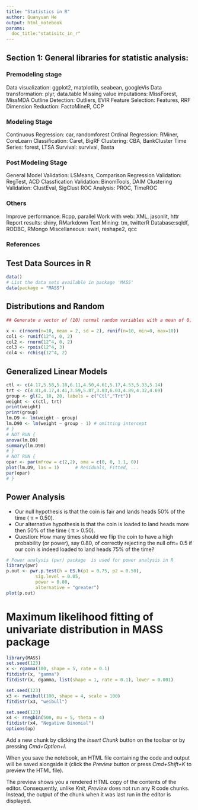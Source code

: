 ```yaml
---
title: "Statistics in R"
author: Quanyuan He
output: html_notebook
params:
  doc_title:"statisitc_in_r"
---
```


## Section 1: General libraries for statistic analysis:
### Premodeling stage
Data visualization: ggplot2, matplotlib, seabean, googleVis
Data transformation: plyr, data.table
Missing value imputations: MissForest, MissMDA
Outline Detection: Outliers, EVIR
Feature Selection: Features, RRF
Dimension Reduction: FactoMineR, CCP

### Modeling Stage
Continuous Regression: car, randomforest
Ordinal Regression: RMiner, CoreLearn
Classification: Caret, BigRF
Clustering: CBA, BankCluster
Time Series: forest, LTSA
Survival: survival, Basta

### Post Modeling Stage
General Model Validation: LSMeans, Comparison
Regression Validation: RegTest, ACD
Classfication Validation: BinomTools, DAIM
Clustering Validation: ClustEval, SigClust
ROC Analysis: PROC, TimeROC

### Others
Improve performance: Rcpp, parallel
Work with web: XML, jasonlit, httr
Report results: shiny, RMarkdown
Text Mining: tm, twitterR
Database:sqldf, RODBC, RMongo
Miscellaneous: swirl, reshape2, qcc

### References

\newpage

## Test Data Sources in R

```r
data()
# List the data sets available in package 'MASS'
data(package = "MASS")
```

## Distributions and Random

```r
## Generate a vector of (10) normal random variables with a mean of 0, (10) uniformed variables with mean of 0 and (10)

x <- c(rnorm(n=10, mean = 2, sd = 2), runif(n=10, min=0, max=10))
col1 <- runif(12^4, 0, 2)
col2 <- rnorm(12^4, 0, 2)
col3 <- rpois(12^4, 3)
col4 <- rchisq(12^4, 2)
```

## Generalized Linear Models
```r
ctl <- c(4.17,5.58,5.18,6.11,4.50,4.61,5.17,4.53,5.33,5.14)
trt <- c(4.81,4.17,4.41,3.59,5.87,3.83,6.03,4.89,4.32,4.69)
group <- gl(2, 10, 20, labels = c("Ctl","Trt"))
weight <- c(ctl, trt)
print(weight)
print(group)
lm.D9 <- lm(weight ~ group)
lm.D90 <- lm(weight ~ group - 1) # omitting intercept
# }
# NOT RUN {
anova(lm.D9)
summary(lm.D90)
# }
# NOT RUN {
opar <- par(mfrow = c(2,2), oma = c(0, 0, 1.1, 0))
plot(lm.D9, las = 1)      # Residuals, Fitted, ...
par(opar)
# }
```


## Power Analysis
* Our null hypothesis is that the coin is fair and lands heads 50% of the time (
π = 0.50).
* Our alternative hypothesis is that the coin is loaded to land heads more then 50% of the time (
π > 0.50). 
* Question: How many times should we flip the coin to have a high probability (or power), say 0.80, of correctly rejecting the null ofπ= 0.5 if our coin is indeed loaded to land heads 75% of the time?
```r
# Power analysis (pwr) package  is used for power analysis in R
library(pwr)
p.out <- pwr.p.test(h = ES.h(p1 = 0.75, p2 = 0.50),
           sig.level = 0.05,
           power = 0.80,
           alternative = "greater")
plot(p.out)
```
# Maximum likelihood fitting of univariate distribution in MASS package
```r
library(MASS)
set.seed(123)
x <- rgamma(100, shape = 5, rate = 0.1)
fitdistr(x, "gamma")
fitdistr(x, dgamma, list(shape = 1, rate = 0.1), lower = 0.001)

set.seed(123)
x3 <- rweibull(100, shape = 4, scale = 100)
fitdistr(x3, "weibull")

set.seed(123)
x4 <- rnegbin(500, mu = 5, theta = 4)
fitdistr(x4, "Negative Binomial")
options(op)
```

Add a new chunk by clicking the *Insert Chunk* button on the toolbar or by pressing *Cmd+Option+I*.

When you save the notebook, an HTML file containing the code and output will be saved alongside it (click the *Preview* button or press *Cmd+Shift+K* to preview the HTML file). 

The preview shows you a rendered HTML copy of the contents of the editor. Consequently, unlike *Knit*, *Preview* does not run any R code chunks. Instead, the output of the chunk when it was last run in the editor is displayed.

